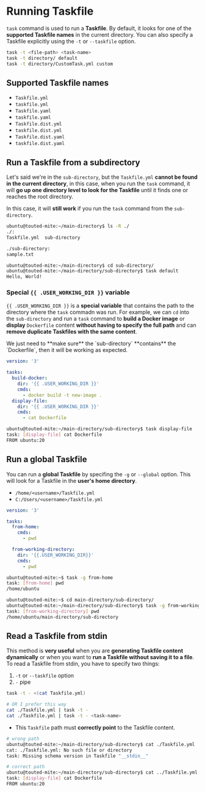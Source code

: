 # Running Taskfile

`task` command is used to run a **Taskfile**. By default, it looks for one of the **supported Taskfile names** in the current directory. You can also specify a Taskfile explicitly using the `-t` or `--taskfile` option.

```bash
task -t <file-path> <task-name>
task -t directory/ default
task -t directory/CustomTask.yml custom
```

## Supported Taskfile names

- `Taskfile.yml`
- `taskfile.yml`
- `Taskfile.yaml`
- `taskfile.yaml`
- `Taskfile.dist.yml`
- `taskfile.dist.yml`
- `Taskfile.dist.yaml`
- `taskfile.dist.yaml`

## Run a Taskfile from a subdirectory

<FileTree>
  <FileTree.Folder name="main-directory" defaultOpen>
    <FileTree.File name="Taskfile.yml" />
    <FileTree.Folder name="sub-directory" defaultOpen>
      <FileTree.File name="sample.txt" />
    </FileTree.Folder>
  </FileTree.Folder>
</FileTree>

Let's said we're in the `sub-directory`, but the `Taskfile.yml` **cannot be found in the current directory**, in this case, when you run the `task` command, it will **go up one directory level to look for the Taskfile** until it finds one or reaches the root directory.

In this case, it will **still work** if you run the `task` command from the `sub-directory`.

```bash filename="demo and output"
ubuntu@touted-mite:~/main-directory$ ls -R ./
./:
Taskfile.yml  sub-directory

./sub-directory:
sample.txt

ubuntu@touted-mite:~/main-directory$ cd sub-directory/
ubuntu@touted-mite:~/main-directory/sub-directory$ task default
Hello, World!
```

### Special `{{ .USER_WORKING_DIR }}` variable

<FileTree>
  <FileTree.Folder name="main-directory" defaultOpen>
    <FileTree.File name="Taskfile.yml" />
    <FileTree.Folder name="sub-directory" defaultOpen>
      <FileTree.File name="sample.txt" />
      <FileTree.File name="Dockerfile" />
    </FileTree.Folder>
  </FileTree.Folder>
</FileTree>

`{{ .USER_WORKING_DIR }}` is a **special variable** that contains the path to the directory where the `task` commadn was run. For example, we can `cd` into the `sub-directory` and run a `task` command to **build a Docker image** or **display** `Dockerfile` content **without having to specify the full path** and can **remove duplicate Taskfiles with the same content**.

<Callout>
  We just need to **make sure** the `sub-directory` **contains** the `Dockerfile`, then it will be working as expected.
</Callout>


```yaml filename="Taskfile.yml"
version: '3'

tasks:
  build-docker:
    dir: '{{ .USER_WORKING_DIR }}'
    cmds:
      - docker build -t new-image .
  display-file:
    dir: '{{ .USER_WORKING_DIR }}'
    cmds:
      - cat Dockerfile
```

```bash filename="demo and output"
ubuntu@touted-mite:~/main-directory/sub-directory$ task display-file
task: [display-file] cat Dockerfile
FROM ubuntu:20
```

## Run a global Taskfile

You can run a **global Taskfile** by specifing the `-g` or `--global` option. This will look for a Taskfile in the **user's home directory**.
- `/home/<username>/Taskfile.yml`
- `C:/Users/<username>/Taskfile.yml`

```yml filename="~/Taskfile.yml"
version: '3'

tasks:
  from-home:
    cmds:
      - pwd

  from-working-directory:
    dir: '{{.USER_WORKING_DIR}}'
    cmds:
      - pwd
```

```bash filename="demo and output"
ubuntu@touted-mite:~$ task -g from-home
task: [from-home] pwd
/home/ubuntu

ubuntu@touted-mite:~$ cd main-directory/sub-directory/
ubuntu@touted-mite:~/main-directory/sub-directory$ task -g from-working-directory
task: [from-working-directory] pwd
/home/ubuntu/main-directory/sub-directory
```

## Read a Taskfile from stdin

This method is **very useful** when you are **generating Taskfile content dynamically** or when you want to **run a Taskfile without saving it to a file**. To read a Taskfile from stdin, you have to specify two things:
1. `-t` or `--taskfile` option
2. `-` pipe

```bash
task -t - <(cat Taskfile.yml)

# OR I prefer this way
cat ./Taskfile.yml | task -t -
cat ./Taskfile.yml | task -t - <task-name>
```
- This `Taskfile` path must **correctly point** to the Taskfile content.

<Files>
  <Folder name="main-directory" defaultOpen>
    <File name="Taskfile.yml" />
    <Folder name="sub-directory" defaultOpen>
      <File name="sample.txt" />
      <File name="Dockerfile" />
    </Folder>
  </Folder>
</Files>

```bash filename="demo and output"
# wrong path
ubuntu@touted-mite:~/main-directory/sub-directory$ cat ./Taskfile.yml | task -t - display-file
cat: ./Taskfile.yml: No such file or directory
task: Missing schema version in Taskfile "__stdin__"

# correct path
ubuntu@touted-mite:~/main-directory/sub-directory$ cat ../Taskfile.yml | task -t - display-file
task: [display-file] cat Dockerfile
FROM ubuntu:20
```